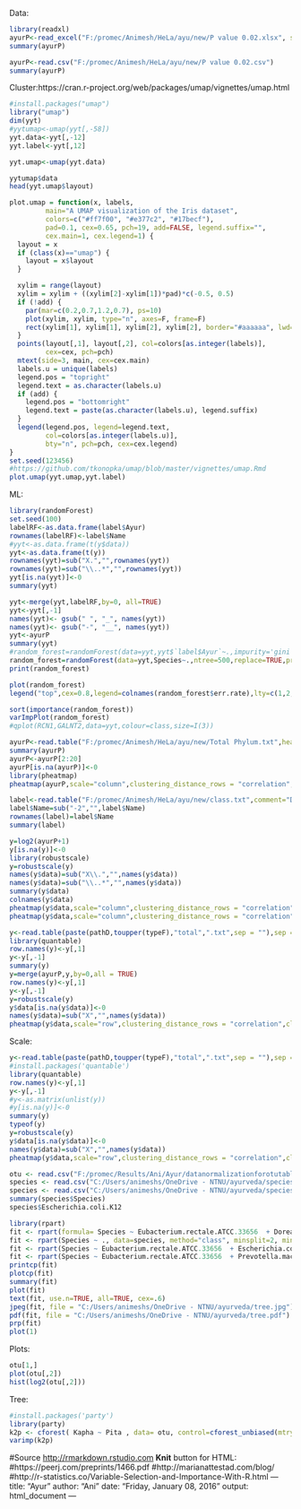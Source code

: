 Data:

```{r p.value.2p}
library(readxl)
ayurP<-read_excel("F:/promec/Animesh/HeLa/ayu/new/P value 0.02.xlsx", sheet=1)
summary(ayurP)
```
```{r p.value.2p}
ayurP<-read.csv("F:/promec/Animesh/HeLa/ayu/new/P value 0.02.csv")
summary(ayurP)
```

Cluster:https://cran.r-project.org/web/packages/umap/vignettes/umap.html

```{r umap}
#install.packages("umap")
library("umap")
dim(yyt)
#yytumap<-umap(yyt[,-58])
yyt.data<-yyt[,-12]
yyt.label<-yyt[,12]

yyt.umap<-umap(yyt.data)

yytumap$data
head(yyt.umap$layout)

plot.umap = function(x, labels,
         main="A UMAP visualization of the Iris dataset",
         colors=c("#ff7f00", "#e377c2", "#17becf"),
         pad=0.1, cex=0.65, pch=19, add=FALSE, legend.suffix="",
         cex.main=1, cex.legend=1) {
  layout = x
  if (class(x)=="umap") {
    layout = x$layout
  }

  xylim = range(layout)
  xylim = xylim + ((xylim[2]-xylim[1])*pad)*c(-0.5, 0.5)
  if (!add) {
    par(mar=c(0.2,0.7,1.2,0.7), ps=10)
    plot(xylim, xylim, type="n", axes=F, frame=F)
    rect(xylim[1], xylim[1], xylim[2], xylim[2], border="#aaaaaa", lwd=0.25)
  }
  points(layout[,1], layout[,2], col=colors[as.integer(labels)],
         cex=cex, pch=pch)
  mtext(side=3, main, cex=cex.main)
  labels.u = unique(labels)
  legend.pos = "topright"
  legend.text = as.character(labels.u)
  if (add) {
    legend.pos = "bottomright"
    legend.text = paste(as.character(labels.u), legend.suffix)
  }
  legend(legend.pos, legend=legend.text,
         col=colors[as.integer(labels.u)],
         bty="n", pch=pch, cex=cex.legend)
}
set.seed(123456)
#https://github.com/tkonopka/umap/blob/master/vignettes/umap.Rmd
plot.umap(yyt.umap,yyt.label)
```


ML:

```{r }
library(randomForest)
set.seed(100)
labelRF<-as.data.frame(label$Ayur)
rownames(labelRF)<-label$Name
#yyt<-as.data.frame(t(y$data))
yyt<-as.data.frame(t(y))
rownames(yyt)=sub("X.","",rownames(yyt))
rownames(yyt)=sub("\\..*","",rownames(yyt))
yyt[is.na(yyt)]<-0
summary(yyt)

yyt<-merge(yyt,labelRF,by=0, all=TRUE)
yyt<-yyt[,-1]
names(yyt)<- gsub(" ", "_", names(yyt))
names(yyt)<- gsub("-", "__", names(yyt))
yyt<-ayurP
summary(yyt)
#random_forest=randomForest(data=yyt,yyt$`label$Ayur`~.,impurity='gini',ntree=150,replace=TRUE)
random_forest=randomForest(data=yyt,Species~.,ntree=500,replace=TRUE,proximity = TRUE)
print(random_forest)

plot(random_forest)
legend("top",cex=0.8,legend=colnames(random_forest$err.rate),lty=c(1,2,3),col=c(1,2,3),horiz=T)

sort(importance(random_forest))
varImpPlot(random_forest)
#qplot(RCN1,GALNT2,data=yyt,colour=class,size=I(3))
```



```{r p.value.100p}
ayurP<-read.table("F:/promec/Animesh/HeLa/ayu/new/Total Phylum.txt",header=T,sep="\t",row.names = 1)
summary(ayurP)
ayurP<-ayurP[2:20]
ayurP[is.na(ayurP)]<-0
library(pheatmap)
pheatmap(ayurP,scale="column",clustering_distance_rows = "correlation",clustering_distance_cols = "correlation")
```

```{r label}
label<-read.table("F:/promec/Animesh/HeLa/ayu/new/class.txt",comment="D",header=T,sep="\t")
label$Name=sub("-2","",label$Name)
rownames(label)=label$Name
summary(label)
```

```{r data1}
y=log2(ayurP+1)
y[is.na(y)]<-0
library(robustscale)
y=robustscale(y)
names(y$data)=sub("X\\.","",names(y$data))
names(y$data)=sub("\\..*","",names(y$data))
summary(y$data)
colnames(y$data)
pheatmap(y$data,scale="column",clustering_distance_rows = "correlation",clustering_distance_cols = "correlation")
pheatmap(y$data,scale="column",clustering_distance_rows = "correlation",clustering_distance_cols = "correlation",annotation_col = label)
```

```{r datacom}
y<-read.table(paste(pathD,toupper(typeF),"total",".txt",sep = ""),sep = "\t",header = T)
library(quantable)
row.names(y)<-y[,1]
y<-y[,-1]
summary(y)
y=merge(ayurP,y,by=0,all = TRUE)
row.names(y)<-y[,1]
y<-y[,-1]
y=robustscale(y)
y$data[is.na(y$data)]<-0
names(y$data)=sub("X","",names(y$data))
pheatmap(y$data,scale="row",clustering_distance_rows = "correlation",clustering_distance_cols = "correlation",fontsize_row=6,fontsize_col=6)
```

Scale:

```{r scale}
y<-read.table(paste(pathD,toupper(typeF),"total",".txt",sep = ""),sep = "\t",header = T)
#install.packages('quantable')
library(quantable)
row.names(y)<-y[,1]
y<-y[,-1]
#y<-as.matrix(unlist(y))
#y[is.na(y)]<-0
summary(y)
typeof(y)
y=robustscale(y)
y$data[is.na(y$data)]<-0
names(y$data)=sub("X","",names(y$data))
pheatmap(y$data,scale="row",clustering_distance_rows = "correlation",clustering_distance_cols = "correlation",fontsize_row=6)
```


```{r}
otu <- read.csv("F:/promec/Results/Ani/Ayur/datanormalizationforotutable/Copy of OTU table.csv", stringsAsFactors=F)
species <- read.csv("C:/Users/animeshs/OneDrive - NTNU/ayurveda/species_div.csv",stringsAsFactors=T)
species <- read.csv("C:/Users/animeshs/OneDrive - NTNU/ayurveda/species_div_zscore_med.csv",stringsAsFactors=T)
summary(species$Species)
species$Escherichia.coli.K12
```


```{r}
library(rpart)
fit <- rpart(formula= Species ~ Eubacterium.rectale.ATCC.33656  + Dorea.longicatena.DSM.13814  + Prevotella.maculosa.OT.289 + Helicobacter.pullorum.MIT.98.5489 ,method="class", data=species,  control = rpart.control(cp = 1e-04))
fit <- rpart(Species ~ ., data=species, method="class", minsplit=2, minbucket=1)
fit <- rpart(Species ~ Eubacterium.rectale.ATCC.33656  + Escherichia.coli.K12+ Prevotella.maculosa.OT.289 + Helicobacter.pullorum.MIT.98.5489, data=species, method="class", minsplit=2, minbucket=1)
fit <- rpart(Species ~ Eubacterium.rectale.ATCC.33656  + Prevotella.maculosa.OT.289 , data=species, method="class", minsplit=2, minbucket=1)
printcp(fit)
plotcp(fit)
summary(fit)
plot(fit)
text(fit, use.n=TRUE, all=TRUE, cex=.6)
jpeg(fit, file = "C:/Users/animeshs/OneDrive - NTNU/ayurveda/tree.jpg")
pdf(fit, file = "C:/Users/animeshs/OneDrive - NTNU/ayurveda/tree.pdf")
prp(fit)
plot(1)
```

Plots:

```{r}
otu[1,]
plot(otu[,2])
hist(log2(otu[,2]))
```

Tree:

```{r, echo=FALSE}
#install.packages('party')
library(party)
k2p <- cforest( Kapha ~ Pita , data= otu, control=cforest_unbiased(mtry=2,ntree=50)) # fit the random forest
varimp(k2p)

```

#Source <http://rmarkdown.rstudio.com>  **Knit** button for HTML:
#https://peerj.com/preprints/1466.pdf
#http://marianattestad.com/blog/
#http://r-statistics.co/Variable-Selection-and-Importance-With-R.html
---
title: "Ayur"
author: "Ani"
date: "Friday, January 08, 2016"
output: html_document
---
